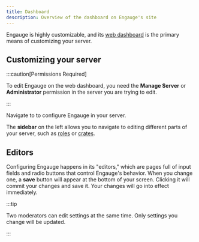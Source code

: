 ```yaml
---
title: Dashboard
description: Overview of the dashboard on Engauge's site
---
```



Engauge is highly customizable, and its [web dashboard](https://engau.ge/dash)
is the primary means of customizing your server.

## Customizing your server

:::caution[Permissions Required]

To edit Engauge on the web dashboard, you need the **Manage Server** or
**Administrator** permission in the server you are trying to edit.

:::

<p>
  Navigate to <Breadcrumbs path={['@dash', 'Your Server', 'Edit']} /> to
  configure Engauge in your server.
</p>

The **sidebar** on the left allows you to navigate to editing different parts of
your server, such as [roles](/setup/roles) or [crates](/setup/crates).

## Editors

Configuring Engauge happens in its "editors," which are pages full of input
fields and radio buttons that control Engauge's behavior. When you change one, a
**save** button will appear at the bottom of your screen. Clicking it will
commit your changes and save it. Your changes will go into effect immediately.

:::tip

Two moderators can edit settings at the same time. Only settings you change will
be updated.

:::
